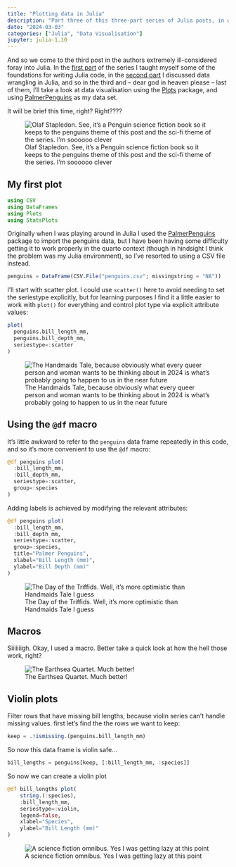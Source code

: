 ```yaml
---
title: "Plotting data in Julia"
description: "Part three of this three-part series of Julia posts, in which I try to figure out how to draw some nice plots"
date: "2024-03-03"
categories: ["Julia", "Data Visualisation"]
jupyter: julia-1.10
--- 
```


<!--------------- post begins here ----------------->


And so we come to the third post in the authors extremely ill-considered foray into Julia. In the [first part](/posts/2024-03-01_julia-foundation/) of the series I taught myself some of the foundations for writing Julia code, in the [second part](/posts/2024-03-02_julia-data-frames/) I discussed data wrangling in Julia, and so in the third and -- dear god in heaven please -- last of them, I'll take a look at data visualisation using the [Plots](https://docs.juliaplots.org/latest/) package, and using [PalmerPenguins](https://juliapackages.com/p/palmerpenguins) as my data set.

It will be brief this time, right? Right????


::: {.column-margin}

![Olaf Stapledon. See, it's a Penguin science fiction book so it keeps to the penguins theme of this post and the sci-fi theme of the series. I'm soooooo clever](olaf-stapledon.jpg){fig-alt="Cover of 'Olaf Stapledon'"}

:::

## My first plot


```julia
using CSV
using DataFrames
using Plots
using StatsPlots
```

Originally when I was playing around in Julia I used the [PalmerPenguins](https://juliapackages.com/p/palmerpenguins) package to import the penguins data, but I have been having some difficulty getting it to work properly in the quarto context (though in hindsight I think the problem was my Julia environment), so I've resorted to using a CSV file instead.


```julia
penguins = DataFrame(CSV.File("penguins.csv"; missingstring = "NA")) 
```

I'll start with scatter plot. I could use `scatter()` here to avoid needing to set the seriestype
explicitly, but for learning purposes I find it a little easier to work with `plot()` for everything and control plot type via explicit attribute values:

```julia
plot(
  penguins.bill_length_mm, 
  penguins.bill_depth_mm, 
  seriestype=:scatter
)
```


::: {.column-margin}

![The Handmaids Tale, because obviously what every queer person and woman wants to be thinking about in 2024 is what's probably going to happen to us in the near future](handmaids-tale.jpg){fig-alt="Cover of 'The Handmaids Tale'"}

:::



## Using the `@df` macro

It's little awkward to refer to the `penguins` data frame repeatedly in this code, and so it's more convenient to use the `@df` macro:

```julia
@df penguins plot(
  :bill_length_mm,
  :bill_depth_mm,
  seriestype=:scatter,
  group=:species
)
```

Adding labels is achieved by modifying the relevant attributes:

```julia
@df penguins plot(
  :bill_length_mm,
  :bill_depth_mm,
  seriestype=:scatter,
  group=:species,
  title="Palmer Penguins",
  xlabel="Bill Length (mm)",
  ylabel="Bill Depth (mm)"
)
```




::: {.column-margin}

![The Day of the Triffids. Well, it's more optimistic than Handmaids Tale I guess](day-of-the-triffids.jpg){fig-alt="Cover of 'The Day of the Triffids'"}

:::


## Macros

Siiiiiiigh. Okay, I used a macro. Better take a quick look at how the hell those work, right? 



::: {.column-margin}

![The Earthsea Quartet. Much better!](earthsea.jpg){fig-alt="Cover of 'Earthsea: The First Four Books'"}

:::

## Violin plots

Filter rows that have missing bill lengths, because violin series can't handle missing values. first let's find the the rows we want to keep: 

```julia
keep = .!ismissing.(penguins.bill_length_mm)
```

So now this data frame is violin safe...

```julia
bill_lengths = penguins[keep, [:bill_length_mm, :species]]
```

So now we can create a violin plot

```julia
@df bill_lengths plot(
    string.(:species),
    :bill_length_mm,
    seriestype=:violin,
    legend=false,
    xlabel="Species",
    ylabel="Bill Length (mm)"
)
```


::: {.column-margin}

![A science fiction omnibus. Yes I was getting lazy at this point](omnibus.jpg){fig-alt="Cover of 'Science Fiction Omnibus'"}

:::



